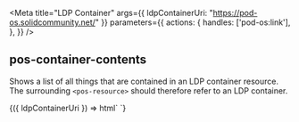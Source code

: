 

<Meta
  title="LDP Container"
  args={{ ldpContainerUri: "https://pod-os.solidcommunity.net/" }}
  parameters={{
    actions: {
      handles: ['pod-os:link'],
    },
  }}
/>

## pos-container-contents

Shows a list of all things that are contained in an LDP container resource. The
surrounding `<pos-resource>` should therefore refer to an LDP container.

<Canvas withSource="open">
  <Story name="pos-container-contents">
    {({ ldpContainerUri }) => html`
      <pos-resource uri=${ldpContainerUri}>
        <pos-container-contents />
      </pos-resource>
    `}
  </Story>
</Canvas>
